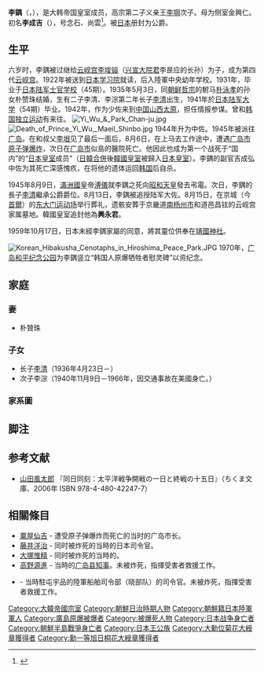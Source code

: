 {{noteTA
|1=朴
}}
{{Infobox royalty
| name = 李鍝
| image= Prince Yi Wu 01.jpg
| caption = 身着日本军服的李鍝

| birth_date = {{birth date|1912|11|15}}
| birth_place = {{KOR-JPN}}[[京畿道|京畿道]][[京城府|京城府]]
| death_date = {{death date and age|1945|8|7|1912|11|15}}
| death_place = {{JPN-EMP}}[[廣島縣|廣島縣]][[廣島市|廣島市]]{{link-jp|似島|似島}}
| place of burial = 

| father = [[李堈|李堈]]
| mother = 金興仁
| spouse = [[朴贊珠|朴贊珠]]
| issue = [[李清_(韓國)|李清]]、[[李淙|李淙]]
| relative = [[李埈鎔|李埈鎔]]（繼父）

| module           = {{Infobox military person |embed=yes
| branch             = {{flagicon image|War flag of the Imperial Japanese Army.svg}} [[大日本帝國陸軍|大日本帝國陸軍]]
| rank               = [[File:帝國陸軍の階級―襟章―中佐.svg|40px]] [[中尉|中佐]]<br>[[File:帝國陸軍の階級―襟章―大佐.svg|40px]] [[大尉|大佐]]（追叙）
| serviceyears       = 1933年－1945年
| awards             = [[旭日章|勳一等旭日桐花大綬章]]<br/>[[大勳位菊花大綬章|大勳位菊花大綬章]]
 }}
}}
'''李鍝'''（{{kor|k=이우|hanja=李鍝|rm=Yi Wu}}，{{bd|1912年|11月15日|1945年|8月7日|catIdx=L李}}），是大韩帝国皇室成员，高宗第二子义亲王[[李堈|李堈]]次子。母为侧室金興仁。初名'''李成吉'''（{{kor|k=이성길|hanja=李成吉|rm=Yi Seong-gil}}），号念石、尚雲<ref>{{Cite book|author=金乙漢|title=조선의 마지막 황태자 영친왕|year=2010-08-15|publisher=페이퍼로드|page=58|isbn=978-89-92920-45-2}}</ref>。被[[日本|日本]]册封为公爵。

== 生平 ==
六岁时，李鍝被过继给[[云岘宫|云岘宫]][[李埈镕|李埈镕]]（[[兴宣大院君|兴宣大院君]]李昰应的长孙）为子，成为第四代[[云岘宫|云岘宫]]。1922年被送到[[日本|日本]][[学习院大学|学习院]]就读，后入陸軍中央幼年学校。1931年，毕业于[[日本陆军士官学校|日本陆军士官学校]]（45期）。1935年5月3日，同[[朝鲜哲宗|朝鲜哲宗]]的駙马[[朴泳孝|朴泳孝]]的孙女朴赞珠结婚，生有二子李清、李淙第二年长子[[李清_(韓國)|李清]]出生，1941年於[[日本陆军大学|日本陆军大学]]（54期）毕业。1942年，作为少佐来到[[中国|中国]][[山西省_(中華民國)|山西]][[太原市|太原]]，担任情报参谋。曾和[[韩国独立运动|韩国独立运动]]有来往。
[[File:Yi_Wu_&_Park_Chan-ju.jpg|thumb]]
[[File:Death_of_Prince_Yi_Wu,_Maeil_Shinbo.jpg|thumb]]
1944年升为中佐。1945年被派往[[廣島市|广岛]]。在和叔父[[李垠|李垠]]见了最后一面后，8月6日，在上马去工作途中，遭遇[[广岛市原子弹爆炸|广岛市原子弹爆炸]]，次日在[[广岛市|广岛市]]似島的醫院死亡。他因此也成为第一个战死于“国内”的“[[日本皇室|日本皇室]]成员”（[[日韓合併|日韓合併]]後[[李王家|韓國皇室]]被歸入[[日本皇室|日本皇室]]）。李鍝的副官吉成弘中佐为其死亡深感愧疚，在将他的遗体运回[[韩国|韩国]]后自杀。

1945年8月9日，[[滿洲國|滿洲國]]皇帝[[溥儀|溥儀]]就李鍝之死向[[昭和天皇|昭和天皇]]發去弔電。次日，李鍝的長子[[李清_(韓國)|李清]]繼承公爵爵位。8月13日，李鍝被追授陆军大佐。8月15日，在京城（今[[首爾|首爾]]）的[[东大门运动场|东大门运动场]]举行葬礼，遗骸安葬于京畿道[[南杨州市|南杨州市]]和道邑昌铉的云岘宫家属墓地。韓國皇室追封他為'''興永君'''。

1959年10月17日，日本未經李鍝家屬的同意，將其靈位供奉在[[靖國神社|靖國神社]]。

[[File:Korean_Hibakusha_Cenotaphs_in_Hiroshima_Peace_Park.JPG|thumb]]
1970年，[[广岛和平纪念公园|广岛和平纪念公园]]为李鍝竖立“韩国人原爆牺牲者慰灵碑”以资纪念。

== 家庭 ==
===妻===
*朴贊珠
===子女===
* 长子[[李清_(韓國)|李清]]（1936年4月23日－）
* 次子李淙（1940年11月9日－1966年，因交通事故在美國身亡。）
===家系圖===
{{雲峴宮家系圖}}
== 脚注 ==
{{Reflist}}

== 参考文献 ==
*[[山田風太郎|山田風太郎]] 『同日同刻：太平洋戦争開戦の一日と終戦の十五日』（ちくま文庫、2006年 ISBN 978-4-480-42247-7）<!--李グウ終焉の状況について記述-->

== 相關條目 ==
{{Commonscat|Yi Wu}}
* [[粟屋仙吉|粟屋仙吉]] - 遭受原子弹爆炸而死亡的当时的广岛市长。
* [[藤井洋治|藤井洋治]] - 同时被炸死的当時的日本{{link-ja|中国軍管区|中国軍管区 (日本軍)}}司令官。
* [[大塚惟精|大塚惟精]] - 同时被炸死的当時的{{link-ja|地方总監府|地方総監府#地方総監|中國地方总監}}。
* [[高野源進|高野源進]] - 当時的[[廣島縣知事列表|广岛县知事]]。未被炸死，指揮受害者救援工作。
* {{link-ja|佐伯文郎|佐伯文郎}} - 当時駐屯宇品的陸軍船舶司令部（晓部队）的司令官。未被炸死，指揮受害者救援工作。

{{start box}}
{{s-roy}}
{{s-before|[[李埈鎔|李埈]]}}
{{s-title|[[雲峴宮|雲峴宮]]宗主（[[李王家|李公家]]）|1917年5月28日－1945年8月7日}}
{{s-after|[[李清_(韓國)|李清]]}}
{{end box}}
{{李王家}}

[[Category:大韓帝國宗室|Category:大韓帝國宗室]]
[[Category:朝鮮日治時期人物|Category:朝鮮日治時期人物]]
[[Category:朝鮮籍日本陸軍軍人|Category:朝鮮籍日本陸軍軍人]]
[[Category:廣島原爆被爆者|Category:廣島原爆被爆者]]
[[Category:被爆死人物|Category:被爆死人物]]
[[Category:日本战争身亡者|Category:日本战争身亡者]]
[[Category:朝鮮半島戰爭身亡者|Category:朝鮮半島戰爭身亡者]]
[[Category:日本王公族|Category:日本王公族]]
[[Category:大勳位菊花大綬章獲得者|Category:大勳位菊花大綬章獲得者]]
[[Category:勳一等旭日桐花大綬章獲得者|Category:勳一等旭日桐花大綬章獲得者]]